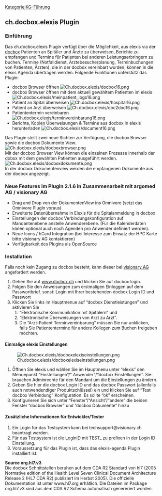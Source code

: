[[Kategorie:KG-Führung]]
== ch.docbox.elexis Plugin ==
=== Einführung ===
Das ch.docbox.elexis Plugin verfügt über die Möglichkeit, aus elexis via der [http://www.docbox.ch docbox] Patienten an Spitäler und Ärzte zu überweisen, Berichte zu empfangen und Termine für Patienten bei anderen Leistungserbringern zu buchen. Termine (Notfalldienst, Ärztebesucherplanung, Terminbuchungen von Patienten, Ärzten), die in der docbox vereinbart wurden, können in die elexis Agenda übertragen werden.
Folgende Funktionen unterstütz das Plugin:
* docbox Browser öffnen [[File:Ch.docbox.elexis/docbox16.png]]
* docbox Browser öffnen mit dem aktuell gewähltem Patienten im elexis [[File:Ch.docbox.elexis/meinpatient_logo16.png]]
* Patient an Spital überweisen [[File:Ch.docbox.elexis/hospital16.png]]
* Patient an Arzt überweisen [[File:Ch.docbox.elexis/doc2doc16.png]]
* Patiententermin vereinbaren [[File:Ch.docbox.elexis/terminvereinbarung16.png]]
* Berichte, Kopien Überweisungen &amp; Termine aus docbox in elexis herunterladen [[File:Ch.docbox.elexis/document16.png]]
Das Plugin stellt zwei neue Sichten zur Verfügung, die docbox Browser sowie die docbox Dokumente View.
[[File:Ch.docbox.elexis/docboxbrowser.png]]<br />
 Mit der docbox Browser View können die einzelnen Prozesse innerhalb der dobox mit dem gewählten Patienten ausgeführt werden.
[[File:Ch.docbox.elexis/docboxdokumente.png]]<br />
 In der docbox Dokumentenview werden die empfangenen Dokumente aus der docbox angezeigt.
=== Neue Features im Plugin 2.1.6 in Zusammenarbeit mit argomed AG / visionary AG ===
* Drag and Drop von der DokumentenView ins Omnivore (setzt das Omnivore PlugIn voraus)
* Erweiterte Datenübernahme in Elexis für die Spitalanmeldung in docbox
* Einstellungen der docbox Verbindungskonfiguration auf Mandantenebene anstelle Anwenderebene. (Für die Kalenderdaten könen optional auch noch Agenden pro Anwender definiert werden).
* Neue Icons / hCard Integration (bei Interesse zum Einsatz der HPC Karte bitte visionary AG kontaktieren)
* Verfügbarkeit des Plugins als OpenSource
=== Installation ===
Falls noch kein Zugang zu docbox besteht, kann dieser bei [http://www.docbox.ch/content/anmelden visionary AG] angefordert werden.
# Gehen Sie auf [http://www.docbox.ch/ www.docbox.ch] und klicken Sie auf docbox login.
# Folgen Sie den Anweisungen zum erstmaligen Einloggen auf dem Passwortbrief. sonst: Login mit Ihrer bestehenden docbox Login ID und Passwort
# Klicken Sie links im Hauptmenue auf “docbox Dienstleistungen” und aktivieren Sie
## “Elektronische Kommunikation mit Spitälern” und
## “Elektronische Überweisungen von Arzt zu Arzt”.
## Die “Arzt-Patient Terminvereinbarung” müssen Sie nur anklicken, falls Sie Patiententermine für andere Kollegen zum Buchen freigeben möchten.
==== Einmalige elexis Einstellungen ====
[[File:Ch.docbox.elexis/docboxelexiseinstellungen.png|frame|none]]
# Ö̈ffnen Sie elexis und wählen Sie im Hauptmenu unter “elexis” den Menuepunkt “Einstellungen”/&quot; Anwender&quot;/“docbox Einstellungen”. Sie brauchen Adminrechte für den Mandant um die Einstellungen zu ändern.
# Geben Sie hier die docbox Login ID und das docbox Passwort (allenfalls auch notwendendiger Produktschlüssel) ein und klicken Sie auf “Test docbox Verbindung” Konfiguration. Es sollte “ok” erscheinen.
# Konfigurieren Sie sich unter “Fenster”/“Ansicht”/“andere” die beiden Fenster “docbox Browser” und “docbox Dokumente” hinzu
==== Zusätzliche Informationen für Entwickler/Tester ====
# Ein Login für das Testsystem kann bei techsupport@visionary.ch beantragt werden.
# Für das Testsystem ist die LoginID mit TEST_ zu prefixen in der Login ID Einstellung.
# Voraussetzung für das Plugin ist, dass das elexis-agenda Plugin installiert ist.
'''Source org.hl7.v3'''<br />
 Die docbox Schnittstellen beruhen auf dem CDA R2 Standard von hl7 (2005 Normative edition of the Health Level Seven Clinical Document Architecture Release 2 (HL7 CDA R2) publiziert im Herbst 2005). Die offizielle Dokumentation ist unter www.hl7.org erhätlich. Die Dateien im Package org.hl7.v3 sind aus dem CDA R2 Schema automatisch genereriert worden.
{{PluginInfo
|plugin=ch.docbox.elexis
| eingelesen=von /elexis-addons/ch.docbox.elexis/readme.textile am 25.03.2013
| name=Zugriff auf docbox
| description=Via docbox Patienten an Spitäler und Ärzte überweisen
| category=feature
| license=EPL
| first_commit_date=2012-11-01
| first_commit_author=oliver.egger
| responsible=support@medelexis.ch
| type=KG-Führung
}}